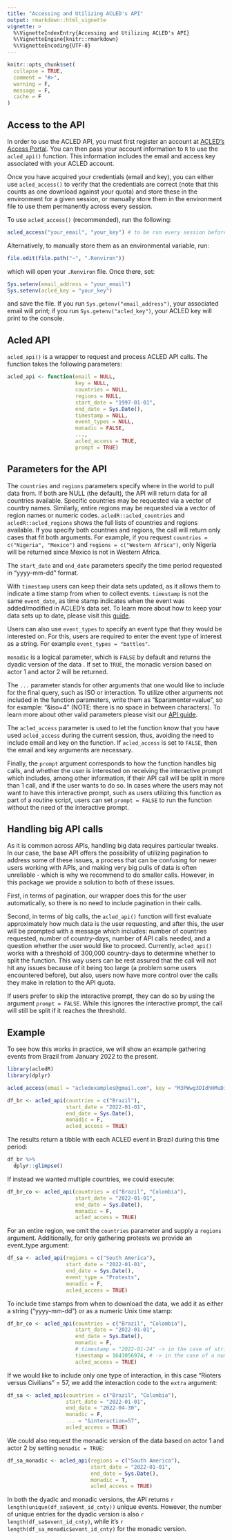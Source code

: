 ```yaml
---
title: "Accessing and Utilizing ACLED's API"
output: rmarkdown::html_vignette
vignette: >
  %\VignetteIndexEntry{Accessing and Utilizing ACLED's API}
  %\VignetteEngine{knitr::rmarkdown}
  %\VignetteEncoding{UTF-8}
---
```


```r
knitr::opts_chunk$set(
  collapse = TRUE,
  comment = "#>",
  warning = F, 
  message = F,
  cache = F
)
```

## Access to the API

In order to use the ACLED API, you must first register an account at [ACLED's Access Portal](developer.acleddata.com). You can then pass your account information to `R` to use the `acled_api()` function. This information includes the email and access key associated with your ACLED account. 

Once you have acquired your credentials (email and key), you can either use `acled_access()` to verify that the credentials are correct (note that this counts as one download against your quota) and store these in the environment for a given session, or manually store them in the environment file to use them permanently across every session.

To use `acled_access()` (recommended), run the following:

```r
acled_access("your_email", "your_key") # to be run every session before doing an API call. 
```

Alternatively, to manually store them as an environmental variable, run:

```r
file.edit(file.path("~", ".Renviron"))
```

which will open your `.Renviron` file. Once there, set:

```r
Sys.setenv(email_address = "your_email")
Sys.setenv(acled_key = "your_key")
```

and save the file. If you run `Sys.getenv("email_address")`, your associated email will print; if you run `Sys.getenv("acled_key")`, your ACLED key will print to the console.

## Acled API

`acled_api()` is a wrapper to request and process ACLED API calls. The function takes the following parameters:

```r
acled_api <- function(email = NULL,
                      key = NULL,
                      countries = NULL,
                      regions = NULL,
                      start_date = "1997-01-01",
                      end_date = Sys.Date(),
                      timestamp = NULL,
                      event_types = NULL,
                      monadic = FALSE,
                      ...,
                      acled_access = TRUE,
                      prompt = TRUE)
```

## Parameters for the API

The `countries` and `regions` parameters specify where in the world to pull data from. If both are NULL (the default), the API will return data for all countries available. Specific countries may be requested via a vector of country names. Similarly, entire regions may be requested via a vector of region names or numeric codes. `acledR::acled_countries` and `acledR::acled_regions` shows the full lists of countries and regions available. If you specify both countries and regions, the call will return only cases that fit both arguments. For example, if you request `countries = c("Nigeria", "Mexico")` and `regions = c("Western Africa")`, only Nigeria will be returned since Mexico is not in Western Africa.

The `start_date` and `end_date` parameters specify the time period requested in "yyyy-mm-dd" format. 

With `timestamp` users can keep their data sets updated, as it allows them to indicate a time stamp from when to collect events. `timestamp` is not the same `event_date`, as time stamp indicates when the event was added/modified in ACLED's data set. To learn more about how to keep your data sets up to date, please visit this [guide](https://acleddata.com/acleddatanew/wp-content/uploads/dlm_uploads/2019/07/ACLED_Timestamp-Memo_Methodology-Note_6.2019.pdf).

Users can also use `event_types` to specify an event type that they would be interested on. For this, users are required to enter the event type of interest as a string. For example `event_types = "battles"`.

`monadic` is a logical parameter, which is `FALSE` by default and returns the dyadic version of the data . If set to `TRUE`, the monadic version based on actor 1 and actor 2 will be returned.

The `...` parameter stands for other arguments that one would like to include for the final query, such as ISO or interaction. To utilize other arguments not included in the function parameters, write them as "&paramenter=value", so for example: "&iso=4" (NOTE: there is no space in between characters). To learn more about other valid parameters please visit our [API guide](https://acleddata.com/acleddatanew//wp-content/uploads/dlm_uploads/2021/11/API-User-Guide_Feb2022.pdf).

The `acled_access` parameter is used to let the function know that you have used `acled_access` during the current session, thus, avoiding the need to include email and key on the function. If `acled_access` is set to `FALSE`, then the email and key arguments are necessary.

Finally, the `prompt` argument corresponds to how the function handles big calls, and whether the user is interested on receiving the interactive prompt which includes, among other information, if their API call will be split in more than 1 call, and if the user wants to do so. In cases where the users may not want to have this interactive prompt, such as users utilizing this function as part of a routine script, users can set `prompt = FALSE` to run the function without the need of the interactive prompt. 

## Handling big API calls

As it is common across APIs, handling big data requires particular tweaks. In our case, the base API offers the possibility of utilizing pagination to address some of these issues, a process that can be confusing for newer users working with APIs, and making very big pulls of data is often unreliable - which is why we recommend to do smaller calls. However, in this package we provide a solution to both of these issues.

First, in terms of pagination, our wrapper does this for the user automatically, so there is no need to include pagination in their calls. 

Second, in terms of big calls, the `acled_api()` function will first evaluate approximately how much data is the user requesting, and after this, the user will be prompted with a message which includes: number of countries requested, number of country-days, number of API calls needed, and a question whether the user would like to proceed. Currently, `acled_api()` works with a threshold of 300,000 country-days to determine whether to split the function. This way users can be rest assured that the call will not hit any issues because of it being too large (a problem some users encountered before), but also, users now have more control over the calls they make in relation to the API quota. 

If users prefer to skip the interactive prompt, they can do so by using the argument `prompt = FALSE`. While this ignores the interactive prompt, the call will still be split if it reaches the threshold.


## Example

To see how this works in practice, we will show an example gathering events from Brazil from January 2022 to the present.

```r
library(acledR)
library(dplyr)

acled_access(email = "acledexamples@gmail.com", key = "M3PWwg3DIdhHMuDiilp5") #  This is an example, you will need to input your credentials.

df_br <- acled_api(countries = c("Brazil"),
                   start_date = "2022-01-01",
                   end_date = Sys.Date(),
                   monadic = F,
                   acled_access = TRUE)
```

The results return a tibble with each ACLED event in Brazil during this time period:

```r
df_br %>% 
  dplyr::glimpse()
```

If instead we wanted multiple countries, we could execute:

```r
df_br_co <- acled_api(countries = c("Brazil", "Colombia"),
                      start_date = "2022-01-01",
                      end_date = Sys.Date(),
                      monadic = F,
                      acled_access = TRUE)
```

For an entire region, we omit the `countries` parameter and supply a `regions` argument. Additionally, for only gathering protests we provide an event_type argument:

```r
df_sa <- acled_api(regions = c("South America"),
                   start_date = "2022-01-01",
                   end_date = Sys.Date(),
                   event_type = "Protests",
                   monadic = F,
                   acled_access = TRUE)
```

To include time stamps from when to download the data, we add it as either a string ("yyyy-mm-dd") or as a numeric Unix time stamp:

```r
df_br_co <- acled_api(countries = c("Brazil", "Colombia"),
                      start_date = "2022-01-01",
                      end_date = Sys.Date(),
                      monadic = F,
                      # timestamp = "2022-01-24" -> in the case of string
                      timestamp = 1643056974, # -> in the case of a numeric Unix timestamp
                      acled_access = TRUE)
```

If we would like to include only one type of interaction, in this case "Rioters versus Civilians" = 57, we add the interaction code to the `extra` argument:

```r
df_sa <- acled_api(countries = c("Brazil", "Colombia"),
                   start_date = "2022-01-01",
                   end_date = "2022-04-30",
                   monadic = F,
                   ... = "&interaction=57",
                   acled_access = TRUE)
```

We could also request the monadic version of the data based on actor 1 and actor 2 by setting `monadic = TRUE`:

```r
df_sa_monadic <- acled_api(regions = c("South America"),
                           start_date = "2022-01-01",
                           end_date = Sys.Date(),
                           monadic = T,
                           acled_access = TRUE)
```

In both the dyadic and monadic versions, the API returns `r length(unique(df_sa$event_id_cnty))` unique events. However, the number of unique entries for the dyadic version is also `r length(df_sa$event_id_cnty)`, while it's `r length(df_sa_monadic$event_id_cnty)` for the monadic version.
